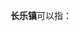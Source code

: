 '''长乐镇'''可以指：
{{PRC admin/disambig|33/06/83/101/000|37/02/83/118/000|43/06/81/110/000|45/12/24/102/000|51/13/03/107/000}}
{{disambig|cat=三字中国镇名消歧义}}